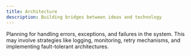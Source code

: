 ```yaml
---
title: Architecture
description: Building bridges between ideas and technology
---
```


Planning for handling errors, exceptions, and failures in the system.
This may involve strategies like logging, monitoring, retry mechanisms, and implementing fault-tolerant architectures.
